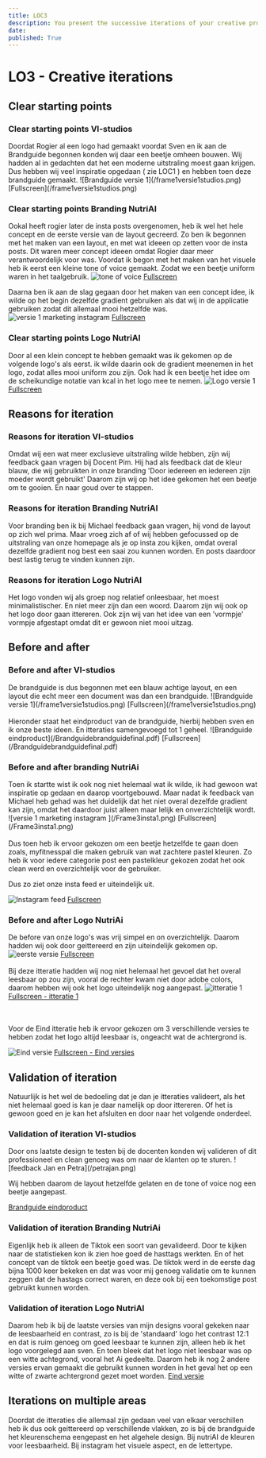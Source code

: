 ```yaml
---
title: LOC3
description: You present the successive iterations of your creative process, and the connections between them, of your methodically substantiated, iterative design and development process.
date: 
published: True
---
```


<h1> LO3 - Creative iterations </h1> 


<h2> Clear starting points </h2>


<h3> Clear starting points  VI-studios </h3> 
Doordat Rogier al een logo had gemaakt voordat Sven en ik aan de Brandguide begonnen konden wij daar een beetje omheen bouwen. Wij hadden al in gedachten dat het een moderne uitstraling moest gaan krijgen. Dus hebben wij veel inspiratie opgedaan 
( zie LOC1 ) en hebben toen deze brandguide gemaakt. 
![Brandguide versie 1](/frame1versie1studios.png)
[Fullscreen](/frame1versie1studios.png)


<h3> Clear starting points  Branding NutriAI </h3> 

Ookal heeft rogier later de insta posts overgenomen, heb ik wel het hele concept en de eerste versie van de layout gecreerd. 
Zo ben ik begonnen met het maken van een layout, en met wat ideeen op zetten voor de insta posts. Dit waren meer concept ideeen omdat Rogier daar meer verantwoordelijk voor was. Voordat ik begon met het maken van het visuele heb ik eerst een kleine tone of voice gemaakt. Zodat we een beetje uniform waren in het taalgebruik.
![tone of voice](/frame13toneofvoicemarketing.png)
[Fullscreen](/frame13toneofvoicemarketing.png)

Daarna ben ik aan de slag gegaan door het maken van een concept idee, ik wilde op het begin dezelfde gradient gebruiken als dat wij in de applicatie gebruiken zodat dit allemaal mooi hetzelfde was. 
![versie 1 marketing instagram ](/Frame3insta1.png)
[Fullscreen ](/Frame3insta1.png)

<h3> Clear starting points  Logo NutriAI </h3> 

Door al een klein concept te hebben gemaakt was ik gekomen op de volgende logo's als eerst. ik wilde daarin ook de gradient meenemen in het logo, zodat alles mooi uniform zou zijn. Ook had ik een beetje het idee om de scheikundige notatie van kcal in het logo mee te nemen. 
![Logo versie 1 ](/Frame9logo1.png)
[Fullscreen](/Frame9logo1.png)


<h2> Reasons for iteration </h2> 
<h3> Reasons for iteration  VI-studios </h3>
Omdat wij een wat meer exclusieve uitstraling wilde hebben, zijn wij feedback gaan vragen bij Docent Pim. Hij had als feedback dat de kleur blauw, die wij gebruikten in onze branding 'Door iedereen en iedereen zijn moeder wordt gebruikt' Daarom zijn wij op het idee gekomen het een beetje om te gooien. En naar goud over te stappen.

<h3> Reasons for iteration  Branding NutriAI </h3>  
Voor branding ben ik bij Michael feedback gaan vragen, hij vond de layout op zich wel prima. Maar vroeg zich af of wij hebben gefocussed op de uitstraling van onze homepage als je op insta zou kijken, omdat overal dezelfde gradient nog best een saai zou kunnen worden. En posts daardoor best lastig terug te vinden kunnen zijn.

<h3> Reasons for iteration  Logo NutriAI </h3> 
Het logo vonden wij als groep nog relatief onleesbaar, het moest minimalistischer. En niet meer zijn dan een woord. Daarom zijn wij ook op het logo door gaan ittereren. Ook zijn wij van het idee van een 'vormpje' vormpje afgestapt omdat dit er gewoon niet mooi uitzag.

<h2> Before and after </h2> 
<h3> Before and after  VI-studios </h3>
De brandguide is dus begonnen met een blauw achtige layout, en een layout die echt meer een document was dan een brandguide. 
![Brandguide versie 1](/frame1versie1studios.png)
[Fullscreen](/frame1versie1studios.png)
<br> </br>
Hieronder staat het eindproduct van de brandguide, hierbij hebben sven en ik onze beste ideen. En itteraties samengevoegd tot 1 geheel.
![Brandguide eindproduct](/Brandguidebrandguidefinal.pdf)
[Fullscreen](/Brandguidebrandguidefinal.pdf)

<h3> Before and after branding NutriAi </h3>
Toen ik startte wist ik ook nog niet helemaal wat ik wilde, ik had gewoon wat inspiratie op gedaan en daarop voortgebouwd. Maar nadat ik feedback van Michael heb gehad was het duidelijk dat het niet overal dezelfde gradient kan zijn, omdat het daardoor juist alleen maar lelijk en onverzichtelijk wordt. 
![versie 1 marketing instagram ](/Frame3insta1.png) 
[Fullscreen](/Frame3insta1.png)
<br> </br> 
Dus toen heb ik ervoor gekozen om een beetje hetzelfde te gaan doen zoals, myfitnesspal die maken gebruik van wat zachtere pastel kleuren. Zo heb ik voor iedere categorie post een pastelkleur gekozen zodat het ook clean werd en overzichtelijk voor de gebruiker.

Dus zo ziet onze insta feed er uiteindelijk uit.

![Instagram feed](/ssinsta.png) 
[Fullscreen](/ssinsta.png) 

<h3> Before and after Logo NutriAi </h3> 

De before van onze logo's was vrij simpel en on overzichtelijk. Daarom hadden wij ook door geittereerd en zijn uiteindelijk gekomen op. 
![eerste versie ](/Frame9logo1.png)
[Fullscreen](/Frame9logo1.png)
<br> </br>
Bij deze itteratie hadden wij nog niet helemaal het gevoel dat het overal leesbaar op zou zijn, vooral de rechter kwam niet door adobe colors, daarom hebben wij ook het logo uiteindelijk nog aangepast.
![itteratie 1 ](/Frame10logo2.png)
[Fullscreen - itteratie 1 ](/Frame10logo2.png)

<br> </br>
Voor de Eind itteratie heb ik ervoor gekozen om 3 verschillende versies te hebben zodat het logo altijd leesbaar is, ongeacht wat de achtergrond is.

![Eind versie ](/Frame11logofinal.png)
[Fullscreen - Eind versies ](/Frame11logofinal.png)



<h2> Validation of iteration </h2>
Natuurlijk is het wel de bedoeling dat je dan je itteraties valideert, als het niet helemaal goed is kan je daar namelijk op door ittereren. Of het is gewoon goed en je kan het afsluiten en door naar het volgende onderdeel.

<h3> Validation of iteration VI-studios </h3>
Door ons laatste design te testen bij de docenten konden wij valideren of dit professioneel en clean genoeg was om naar de klanten op te sturen. 
![feedback Jan en Petra](/petrajan.png)


Wij hebben daarom de layout hetzelfde gelaten en de tone of voice nog een beetje aangepast. 

[Brandguide eindproduct](/Brandguidebrandguidefinal.pdf)



<h3> Validation of iteration Branding NutriAi  </h3>

Eigenlijk heb ik alleen de Tiktok een soort van gevalideerd. Door te kijken naar de statistieken kon ik zien hoe goed de hasttags werkten. En of het concept van de tiktok een beetje goed was. De tiktok werd in de eerste dag bijna 1000 keer bekeken en dat was voor mij genoeg validatie om te kunnen zeggen dat de hastags correct waren, en deze ook bij een toekomstige post gebruikt kunnen worden. 

<h3> Validation of iteration Logo NutriAI  </h3>


Daarom heb ik bij de laatste versies van mijn designs vooral gekeken naar de leesbaarheid en contrast, zo is bij de 'standaard' logo het contrast 12:1 en dat is ruim genoeg om goed leesbaar te kunnen zijn, alleen heb ik het logo voorgelegd aan sven. En toen bleek dat het logo niet leesbaar was op een witte achtegrond, vooral het Ai gedeelte. 
Daarom heb ik nog 2 andere versies ervan gemaakt die gebruikt kunnen worden in het geval het op een witte of zwarte achtergrond gezet moet worden. 
[Eind versie ](/Frame11logofinal.png)




<h2> Iterations on multiple areas </h2> 

Doordat de itteraties die allemaal zijn gedaan veel van elkaar verschillen heb ik dus ook geittereerd op verschillende vlakken, zo is bij de brandguide het kleurenschema eengepast en het algehele design. Bij nutriAI de kleuren voor leesbaarheid. Bij instagram het visuele aspect, en de lettertype.